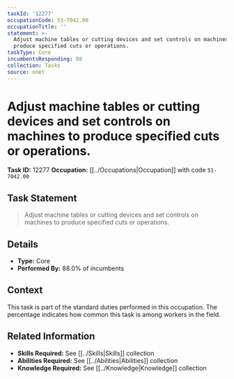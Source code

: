 ```yaml
---
taskId: '12277'
occupationCode: 51-7042.00
occupationTitle: ''
statement: >-
  Adjust machine tables or cutting devices and set controls on machines to
  produce specified cuts or operations.
taskType: Core
incumbentsResponding: 88
collection: Tasks
source: onet
---
```

# Adjust machine tables or cutting devices and set controls on machines to produce specified cuts or operations.

**Task ID:** 12277
**Occupation:** [[../Occupations|Occupation]] with code `51-7042.00`

## Task Statement

> Adjust machine tables or cutting devices and set controls on machines to produce specified cuts or operations.

## Details

- **Type:** Core
- **Performed By:** 88.0% of incumbents

## Context

This task is part of the standard duties performed in this occupation. The percentage indicates how common this task is among workers in the field.

## Related Information

- **Skills Required:** See [[../Skills|Skills]] collection
- **Abilities Required:** See [[../Abilities|Abilities]] collection
- **Knowledge Required:** See [[../Knowledge|Knowledge]] collection

